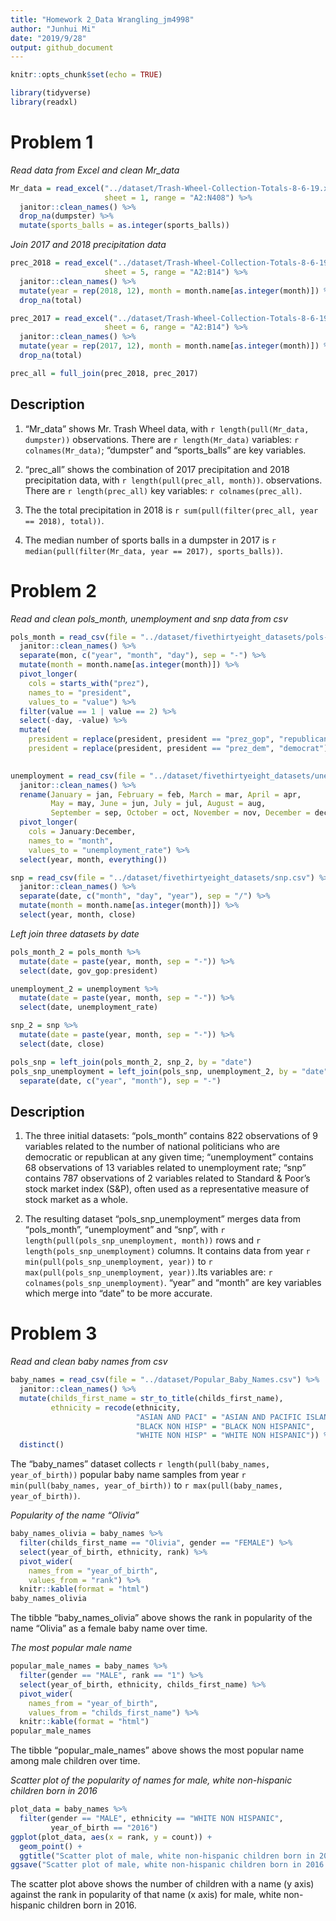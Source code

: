 ```yaml
---
title: "Homework 2_Data Wrangling_jm4998"
author: "Junhui Mi"
date: "2019/9/28"
output: github_document
---
```


```r
knitr::opts_chunk$set(echo = TRUE)

library(tidyverse)
library(readxl)
```

# Problem 1

_Read data from Excel and clean Mr_data_

```r
Mr_data = read_excel("../dataset/Trash-Wheel-Collection-Totals-8-6-19.xlsx",
                     sheet = 1, range = "A2:N408") %>%
  janitor::clean_names() %>%
  drop_na(dumpster) %>%
  mutate(sports_balls = as.integer(sports_balls))
```

_Join 2017 and 2018 precipitation data_

```r
prec_2018 = read_excel("../dataset/Trash-Wheel-Collection-Totals-8-6-19.xlsx",
                     sheet = 5, range = "A2:B14") %>%
  janitor::clean_names() %>%
  mutate(year = rep(2018, 12), month = month.name[as.integer(month)]) %>%
  drop_na(total) 

prec_2017 = read_excel("../dataset/Trash-Wheel-Collection-Totals-8-6-19.xlsx",
                     sheet = 6, range = "A2:B14") %>%
  janitor::clean_names() %>%
  mutate(year = rep(2017, 12), month = month.name[as.integer(month)]) %>%
  drop_na(total)

prec_all = full_join(prec_2018, prec_2017)
```

## Description

(1) "Mr_data" shows Mr. Trash Wheel data, with `r length(pull(Mr_data, dumpster))` observations. There are `r length(Mr_data)` variables: `r colnames(Mr_data)`; "dumpster" and "sports_balls" are key variables.

(2) "prec_all" shows the combination of 2017 precipitation and 2018 precipitation data, with `r length(pull(prec_all, month))`. observations. There are `r length(prec_all)` key variables: `r colnames(prec_all)`.

(3) The the total precipitation in 2018 is `r sum(pull(filter(prec_all, year == 2018), total))`.

(4) The median number of sports balls in a dumpster in 2017 is `r median(pull(filter(Mr_data, year == 2017), sports_balls))`.

# Problem 2

_Read and clean pols_month, unemployment and snp data from csv_

```r
pols_month = read_csv(file = "../dataset/fivethirtyeight_datasets/pols-month.csv") %>%
  janitor::clean_names() %>%
  separate(mon, c("year", "month", "day"), sep = "-") %>%
  mutate(month = month.name[as.integer(month)]) %>%
  pivot_longer(
    cols = starts_with("prez"),
    names_to = "president",
    values_to = "value") %>% 
  filter(value == 1 | value == 2) %>% 
  select(-day, -value) %>%
  mutate(
    president = replace(president, president == "prez_gop", "republican"),
    president = replace(president, president == "prez_dem", "democrat"))
  

unemployment = read_csv(file = "../dataset/fivethirtyeight_datasets/unemployment.csv") %>%
  janitor::clean_names() %>%
  rename(January = jan, February = feb, March = mar, April = apr,
         May = may, June = jun, July = jul, August = aug,
         September = sep, October = oct, November = nov, December = dec) %>%
  pivot_longer(
    cols = January:December,
    names_to = "month",
    values_to = "unemployment_rate") %>%
  select(year, month, everything())

snp = read_csv(file = "../dataset/fivethirtyeight_datasets/snp.csv") %>%
  janitor::clean_names() %>%
  separate(date, c("month", "day", "year"), sep = "/") %>%
  mutate(month = month.name[as.integer(month)]) %>%
  select(year, month, close)
```

_Left join three datasets by date_

```r
pols_month_2 = pols_month %>%
  mutate(date = paste(year, month, sep = "-")) %>%
  select(date, gov_gop:president)

unemployment_2 = unemployment %>%
  mutate(date = paste(year, month, sep = "-")) %>%
  select(date, unemployment_rate)

snp_2 = snp %>%
  mutate(date = paste(year, month, sep = "-")) %>%
  select(date, close)

pols_snp = left_join(pols_month_2, snp_2, by = "date")
pols_snp_unemployment = left_join(pols_snp, unemployment_2, by = "date") %>%
  separate(date, c("year", "month"), sep = "-")
```

## Description

(1) The three initial datasets:  "pols_month" contains 822 observations of 9 variables related to the number of national politicians who are democratic or republican at any given time; "unemployment" contains 68 observations of 13 variables related to unemployment rate; "snp" contains 787 observations of 2 variables related to Standard & Poor’s stock market index (S&P), often used as a representative measure of stock market as a whole.

(2) The resulting dataset "pols_snp_unemployment" merges data from "pols_month", "unemployment" and “snp”, with `r length(pull(pols_snp_unemployment, month))` rows and `r length(pols_snp_unemployment)` columns. It contains data from year `r min(pull(pols_snp_unemployment, year))` to `r max(pull(pols_snp_unemployment, year))`.Its variables are: `r colnames(pols_snp_unemployment)`. "year" and "month" are key variables which merge into "date" to be more accurate.

# Problem 3

_Read and clean baby names from csv_

```r
baby_names = read_csv(file = "../dataset/Popular_Baby_Names.csv") %>%
  janitor::clean_names() %>%
  mutate(childs_first_name = str_to_title(childs_first_name),
         ethnicity = recode(ethnicity, 
                            "ASIAN AND PACI" = "ASIAN AND PACIFIC ISLANDER",
                            "BLACK NON HISP" = "BLACK NON HISPANIC",
                            "WHITE NON HISP" = "WHITE NON HISPANIC")) %>%
  distinct() 
```

The "baby_names" dataset collects `r length(pull(baby_names, year_of_birth))` popular baby name samples from year `r min(pull(baby_names, year_of_birth))` to `r max(pull(baby_names, year_of_birth))`.

_Popularity of the name “Olivia”_

```r
baby_names_olivia = baby_names %>%
  filter(childs_first_name == "Olivia", gender == "FEMALE") %>%
  select(year_of_birth, ethnicity, rank) %>%
  pivot_wider(
    names_from = "year_of_birth",
    values_from = "rank") %>%
  knitr::kable(format = "html")
baby_names_olivia
```

The tibble "baby_names_olivia" above shows the rank in popularity of the name “Olivia” as a female baby name over time.

_The most popular male name_

```r
popular_male_names = baby_names %>%
  filter(gender == "MALE", rank == "1") %>%
  select(year_of_birth, ethnicity, childs_first_name) %>%
  pivot_wider(
    names_from = "year_of_birth",
    values_from = "childs_first_name") %>%
  knitr::kable(format = "html")
popular_male_names
```

The tibble "popular_male_names" above shows the most popular name among male children over time.

_Scatter plot of the popularity of names for male, white non-hispanic children born in 2016_

```r
plot_data = baby_names %>%
  filter(gender == "MALE", ethnicity == "WHITE NON HISPANIC", 
         year_of_birth == "2016")
ggplot(plot_data, aes(x = rank, y = count)) + 
  geom_point() +
  ggtitle("Scatter plot of male, white non-hispanic children born in 2016")
ggsave("Scatter plot of male, white non-hispanic children born in 2016.png")
```

The scatter plot above shows the number of children with a name (y axis) against the rank in popularity of that name (x axis) for male, white non-hispanic children born in 2016.